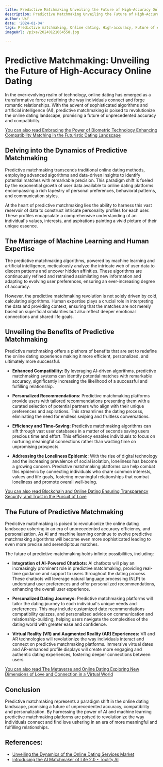 ```yaml
---
title: Predictive Matchmaking Unveiling the Future of High-Accuracy Online Dating
description: Predictive Matchmaking Unveiling the Future of High-Accuracy Online Dating
author: Usf
date: '2024-01-04'
tags: Predictive matchmaking, Online dating, High-accuracy, Future of online dating
imageUrl: /pixa/20240121064558.jpg

---
```

# Predictive Matchmaking: Unveiling the Future of High-Accuracy Online Dating

In  the ever-evolving realm  of  technology,  online dating has emerged as a transformative force redefining the way individuals connect and forge  romantic relationships. With the advent of sophisticated algorithms and artificial intelligence  (AI), predictive  matchmaking is poised  to revolutionize  the online dating landscape, promising a future of unprecedented accuracy and compatibility.

[You  can also read Embracing the Power of Biometric Technology Enhancing Compatibility Matching in the Futuristic  Dating Landscape](Embracing%20the%20Power%20of%20Biometric%20Technology%20Enhancing%20Compatibility%20Matching%20in%20the%20Futuristic%20Dating%20Landscape)


## Delving into the Dynamics of Predictive Matchmaking

Predictive matchmaking transcends traditional online dating methods, employing advanced algorithms and data-driven  insights to identify potential matches with remarkable precision. This paradigm shift is  fueled  by the exponential growth of user data available to online dating platforms encompassing a rich tapestry of personal preferences, behavioral patterns, and communication  styles.

At the heart of predictive matchmaking lies the ability to harness this vast reservoir of data  to construct intricate personality  profiles for each user. These profiles encapsulate a comprehensive understanding of  an individual's values, interests,  and aspirations painting a vivid picture of  their unique  essence.

##  The Marriage of Machine Learning and  Human Expertise

The predictive matchmaking algorithms, powered by machine learning and artificial intelligence, meticulously analyze  the intricate web of user data to discern patterns and uncover hidden  affinities. These algorithms are continuously  refined and retrained assimilating new information and  adapting to evolving user preferences, ensuring an ever-increasing degree of accuracy.

However, the predictive matchmaking revolution is not solely driven by cold, calculating algorithms. Human expertise plays a crucial role in interpreting  the data and providing context, ensuring that the matches are not merely based on superficial similarities but also reflect deeper emotional connections and shared life  goals.

## Unveiling the  Benefits of Predictive Matchmaking

Predictive matchmaking offers a plethora of benefits that are set to redefine the online dating  experience making it more efficient, personalized, and ultimately more successful.

- **Enhanced  Compatibility:** By leveraging AI-driven  algorithms, predictive matchmaking systems can identify potential matches with remarkable accuracy, significantly increasing the likelihood of a successful and fulfilling relationship.

- **Personalized  Recommendations:** Predictive  matchmaking platforms provide users with tailored  recommendations presenting them with a curated  selection of potential  partners who align with their  unique preferences and aspirations. This streamlines the dating process, eliminating  the need for endless swiping  and fruitless conversations.

- **Efficiency and Time-Saving:** Predictive matchmaking algorithms can sift through  vast user databases in a matter of seconds saving users  precious time and effort. This efficiency enables individuals to  focus  on nurturing meaningful connections rather than wasting time on unpromising prospects.

- **Addressing the Loneliness Epidemic:** With the rise of digital technology and  the increasing prevalence of social isolation, loneliness has become  a growing concern. Predictive matchmaking platforms can help combat this epidemic by connecting individuals who share common interests, values and life goals, fostering  meaningful relationships  that combat loneliness and promote overall well-being.


[You can also read Blockchain and Online Dating Ensuring Transparency Security, and Trust in the Pursuit of Love](Blockchain%20and%20Online%20Dating%20Ensuring%20Transparency%2C%20Security%2C%20and%20Trust%20in%20the%20Pursuit%20of%20Love)


## The Future of Predictive  Matchmaking

Predictive  matchmaking is  poised to revolutionize the online dating landscape ushering  in an era of unprecedented  accuracy  efficiency, and personalization. As AI and machine learning continue to evolve predictive matchmaking algorithms will become even more sophisticated leading to even more precise and serendipitous matches.

The future of predictive  matchmaking holds infinite possibilities, including:

-  **Integration of AI-Powered Chatbots:**  AI chatbots will  play  an increasingly prominent role in predictive matchmaking, providing real-time  guidance and support to users throughout  the dating process. These chatbots will leverage natural language processing (NLP) to understand user preferences and offer personalized recommendations, enhancing the overall user experience.

- **Personalized Dating Journeys:** Predictive matchmaking  platforms will tailor the dating journey to each individual's unique needs and  preferences. This may include customized date recommendations compatibility quizzes, and personalized advice on communication and relationship-building, helping users navigate the complexities of the dating world with greater ease and confidence.

- **Virtual Reality (VR) and Augmented  Reality  (AR) Experiences:** VR  and  AR  technologies will revolutionize the way individuals interact and connect on predictive matchmaking platforms. Immersive virtual dates and AR-enhanced profile displays will create more  engaging and authentic  dating experiences, fostering deeper connections between users.


[You can also read The Metaverse and Online Dating Exploring New Dimensions of Love and Connection in a Virtual World](The%20Metaverse%20and%20Online%20Dating%20Exploring%20New%20Dimensions%20of%20Love%20and%20Connection%20in%20a%20Virtual%20World)


## Conclusion

Predictive matchmaking represents a  paradigm shift in the online dating landscape, promising a future of unprecedented accuracy, compatibility and personalization. By harnessing the power of AI and  machine learning predictive matchmaking platforms are poised to revolutionize the way individuals connect and find love ushering in  an era of more meaningful and fulfilling relationships.

## References:
- [Unveiling the Dynamics of the Online Dating Services Market](https://www.linkedin.com/pulse/unveiling-dynamics-online-dating-services-market)
- [Introducing the AI Matchmaker of Life 2.0 - Toolify AI](https://www.toolify.ai/ai-news/introducing-the-ai-matchmaker-of-life-20-438840)

